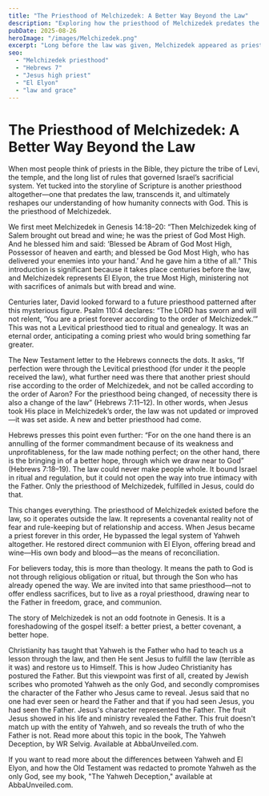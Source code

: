 ```yaml
---
title: "The Priesthood of Melchizedek: A Better Way Beyond the Law"
description: "Exploring how the priesthood of Melchizedek predates the law, bypasses Yahweh’s covenantal system, and is fulfilled in Jesus."
pubDate: 2025-08-26
heroImage: "/images/Melchizedek.png"
excerpt: "Long before the law was given, Melchizedek appeared as priest of El Elyon, offering bread and wine. Hebrews reveals that Jesus steps into this eternal order, bypassing the law entirely and restoring direct access to the Father."
seo:
  - "Melchizedek priesthood"
  - "Hebrews 7"
  - "Jesus high priest"
  - "El Elyon"
  - "law and grace"
---
```



# The Priesthood of Melchizedek: A Better Way Beyond the Law  

When most people think of priests in the Bible, they picture the tribe of Levi, the temple, and the long list of rules that governed Israel’s sacrificial system. Yet tucked into the storyline of Scripture is another priesthood altogether—one that predates the law, transcends it, and ultimately reshapes our understanding of how humanity connects with God. This is the priesthood of Melchizedek.  

We first meet Melchizedek in Genesis 14:18–20: “Then Melchizedek king of Salem brought out bread and wine; he was the priest of God Most High. And he blessed him and said: ‘Blessed be Abram of God Most High, Possessor of heaven and earth; and blessed be God Most High, who has delivered your enemies into your hand.’ And he gave him a tithe of all.” This introduction is significant because it takes place centuries before the law, and Melchizedek represents El Elyon, the true Most High, ministering not with sacrifices of animals but with bread and wine.  

Centuries later, David looked forward to a future priesthood patterned after this mysterious figure. Psalm 110:4 declares: “The LORD has sworn and will not relent, ‘You are a priest forever according to the order of Melchizedek.’” This was not a Levitical priesthood tied to ritual and genealogy. It was an eternal order, anticipating a coming priest who would bring something far greater.  

The New Testament letter to the Hebrews connects the dots. It asks, “If perfection were through the Levitical priesthood (for under it the people received the law), what further need was there that another priest should rise according to the order of Melchizedek, and not be called according to the order of Aaron? For the priesthood being changed, of necessity there is also a change of the law” (Hebrews 7:11–12). In other words, when Jesus took His place in Melchizedek’s order, the law was not updated or improved—it was set aside. A new and better priesthood had come.  

Hebrews presses this point even further: “For on the one hand there is an annulling of the former commandment because of its weakness and unprofitableness, for the law made nothing perfect; on the other hand, there is the bringing in of a better hope, through which we draw near to God” (Hebrews 7:18–19). The law could never make people whole. It bound Israel in ritual and regulation, but it could not open the way into true intimacy with the Father. Only the priesthood of Melchizedek, fulfilled in Jesus, could do that.  

This changes everything. The priesthood of Melchizedek existed before the law, so it operates outside the law. It represents a covenantal reality not of fear and rule-keeping but of relationship and access. When Jesus became a priest forever in this order, He bypassed the legal system of Yahweh altogether. He restored direct communion with El Elyon, offering bread and wine—His own body and blood—as the means of reconciliation.  

For believers today, this is more than theology. It means the path to God is not through religious obligation or ritual, but through the Son who has already opened the way. We are invited into that same priesthood—not to offer endless sacrifices, but to live as a royal priesthood, drawing near to the Father in freedom, grace, and communion.  

The story of Melchizedek is not an odd footnote in Genesis. It is a foreshadowing of the gospel itself: a better priest, a better covenant, a better hope.  

Christianity has taught that Yahweh is the Father who had to teach us a lesson through the law, and then He sent Jesus to fulfill the law (terrible as it was) and restore us to Himself. This is how Judeo Christianity has postured the Father. But this viewpoint was first of all, created by Jewish scribes who promoted Yahweh as the only God, and secondly compromises the character of the Father who Jesus came to reveal. Jesus said that no one had ever seen or heard the Father and that if you had seen Jesus, you had seen the Father. Jesus's character represented the Father. The fruit Jesus showed in his life and ministry revealed the Father. This fruit doesn't match up with the entity of Yahweh, and so reveals the truth of who the Father is not.  Read more about this topic in the book, The Yahweh Deception, by WR Selvig. Available at AbbaUnveiled.com.

If you want to read more about the differences between Yahweh and El Elyon, and how the Old Testament was redacted to promote Yahweh as the only God, see my book, "The Yahweh Deception," available at AbbaUnveiled.com.